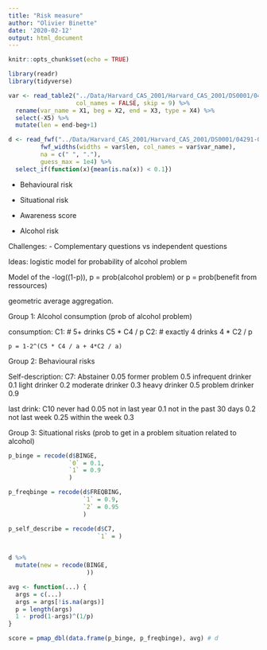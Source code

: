 ```yaml
---
title: "Risk measure"
author: "Olivier Binette"
date: '2020-02-12'
output: html_document
---
```


```r
knitr::opts_chunk$set(echo = TRUE)

library(readr)
library(tidyverse)

var <- read_table2("../Data/Harvard_CAS_2001/Harvard_CAS_2001/DS0001/04291-0001-Record_layout.txt",
                   col_names = FALSE, skip = 9) %>%
  rename(var_name = X1, beg = X2, end = X3, type = X4) %>%
  select(-X5) %>%
  mutate(len = end-beg+1)

d <- read_fwf("../Data/Harvard_CAS_2001/Harvard_CAS_2001/DS0001/04291-0001-Data.txt",
         fwf_widths(widths = var$len, col_names = var$var_name),
         na = c(" ", "."),
         guess_max = 1e4) %>%
  select_if(function(x){mean(is.na(x)) < 0.1})
```

- Behavioural risk
- Situational risk

- Awareness score
- Alcohol risk

Challenges:
  - Complementary questions vs independent questions

Ideas: logistic model for probability of alcohol problem

Model of the -log((1-p)), p = prob(alcohol problem) or p = prob(benefit from ressources)

geometric average aggregation.

Group 1: Alcohol consumption (prob of alcohol problem)
  
  consumption:
    C1: # 5+ drinks
      C5 * C4 / p
    C2: # exactly 4 drinks
      4 * C2 / p
  
    p = 1-2^(C5 * C4 / a + 4*C2 / a)
    
Group 2: Behavioural risks

  Self-description:
    C7:
      Abstainer           0.05
      former problem      0.5
      infrequent drinker  0.1
      light drinker       0.2
      moderate drinker    0.3
      heavy drinker       0.5
      problem drinker     0.9
    
  last drink:
    C10
      never had     0.05
      not in last year  0.1
      not in the past 30 days   0.2
      not last week             0.25
      within the week           0.3
      
  

Group 3: Situational risks (prob to get in a problem situation related to alcohol)


```R
p_binge = recode(d$BINGE,
                 `0` = 0.1,
                 `1` = 0.9
                 )

p_freqbinge = recode(d$FREQBING,
                     `1` = 0.9,
                     `2` = 0.95
                     )

p_self_describe = recode(d$C7,
                         `1` = )
                         
```


```r
d %>%
  mutate(new = recode(BINGE,
                      ))
```

```r
avg <- function(...) {
  args = c(...)
  args = args[!is.na(args)]
  p = length(args)
  1 - prod(1-args)^(1/p)
}

score = pmap_dbl(data.frame(p_binge, p_freqbinge), avg) # d
```
















